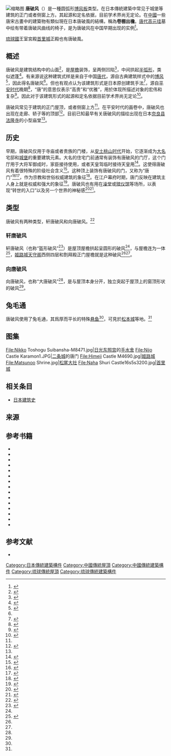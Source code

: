 [[File:Kara-hafu.png|缩略图]]
'''唐破风'''（{{jpn|j=唐破風|hg=からはふ|rm=Karahafu}}）是一種圆弧形[[博风板|博风板]]类型。在日本傳統建築中常见于城堡等建筑的正门或者侧窗上方。其起源和定名依据，目前学术界尚无定论。在[[中國|中國]]一些唐宋古畫中的建築物有類似現在日本唐破風的結構，稱為'''卷棚出檐'''。[[唐代|唐代]][[高元珪|高元珪]]墓中绘有带着唐破风曲线的椅子，是为唐破风在中国早期出现的实例<ref>{{Harvnb|中华古建筑|p=156}}</ref>。

[[琉球國|琉球國]]王室宮殿[[首里城|首里城]]正殿也有唐破風。

== 概述 ==
唐破风是建筑结构中的山面<ref name="content2015">{{Cite web|title=天守の意匠 破風と懸魚|url=http://www.oshiro-m.org/wp-content/uploads/2015/04/g2_1.pdf|accessdate=2019-06-24|publisher=「国宝松本城を世界遺産に」推進実行委員会事務局|archive-date=2020-12-29|archive-url=https://web.archive.org/web/20201229150413/http://www.oshiro-m.org/wp-content/uploads/2015/04/g2_1.pdf|dead-url=no}}</ref>，是[[屋檐|屋檐]]装饰，呈两侧凹陷<ref>{{harvnb|京都漫步|p=86}}</ref>，中间拱起[[弧形|半弧形]]，类似遮蓬<ref name=":1">{{harvnb|日本名城解剖书|p=11}}</ref>。有来源说这种建筑式样是来自于中国[[唐代|唐代]]，源自古典建筑样式中的[[博风|博风]]<ref name="中国纪行p158">{{harvnb|中国纪行 伊东忠太建筑学考察手记|p=158}}</ref>，因此得名唐破风<ref name="中国纪行p158"/>。但也有观点认为该建筑形式是日本原创建筑手法<ref name="东方的西方p104">{{harvnb|东方的西方 华西大学老建筑|p=104}}</ref>，源自[[平安时代|平安时代]]晚期<ref name="JAANUS">{{cite web|url=http://www.aisf.or.jp/~jaanus/deta/k/karahafu.htm|title=karahafu 唐破風|website=JAANUS|accessdate=2009-05-30|archive-date=2020-12-29|archive-url=https://web.archive.org/web/20201229150446/http://www.aisf.or.jp/~jaanus/deta/k/karahafu.htm|dead-url=no}}</ref>，“唐”的意思仅表示“高贵”和“优雅”，用於体现所描述对象的宏伟和复杂<ref name="JAANUS2">{{cite web|url=http://www.aisf.or.jp/~jaanus/deta/k/karamon.htm|title=karamon 唐門|website=JAANUS|accessdate=2009-06-12|archive-date=2020-12-29|archive-url=https://web.archive.org/web/20201229150452/http://www.aisf.or.jp/~jaanus/deta/k/karamon.htm|dead-url=no}}</ref>。因此对于该建筑形式的起源和定名依据目前学术界尚无定论<ref>{{Harvnb|苑宏刚|p=124}}</ref>。

唐破风常见于建筑的正门屋顶，或者侧窗上方<ref name="东方的西方p104"/>。在平安时代的画卷中，唐破风也出现在走廊、轿子等的顶部<ref>{{Harvnb|箱|p=188}}</ref>。目前已知最早有关唐破风的描绘出现在日本[[奈良县|奈良县]][[法隆寺|法隆寺]]的小型庙堂<ref name="JAANUS"/>。

== 历史 ==
早期，唐破风仅用于寺庙或者贵族的门楼，从[[安土桃山时代|安土桃山时代]]开始，它逐渐成为[[大名_(称谓)|大名]]宅邸和[[城_(日本)|城堡]]的重要建筑元素。大名的住宅门前通常有装饰有唐破风的门厅，这个门厅用于大将军御成时，家臣接待使用，或者天皇驾临时接待天皇用<ref>{{harvnb|Sarvimaki|Structures, Symbols and Meanings|pp=82–84, 178}}</ref>。这使得唐破风有着很特殊的阶级社会含义<ref>{{Cite web|title=Fort Lauderdale Roofing Experts|url=https://www.fortlauderdaleroofingexperts.com/|accessdate=2020-12-21|archive-date=2020-11-09|archive-url=https://web.archive.org/web/20201109201850/https://www.fortlauderdaleroofingexperts.com/|dead-url=no}}</ref>。这种顶上装饰有唐破风的门，又称为“唐门”<ref>{{Harvnb|日本历史风俗图录|p=107}}</ref><ref>{{Harvnb|京都解剖书|p=35}}</ref>，作为宗教和世俗权威建筑的象征<ref>{{harvnb|Sarvimaki|Layouts and Layers|pp=80–108}}</ref>。在江户幕府时期，唐门反映在建筑主人身上就是权威和强大的象征<ref>{{harvnb|Coaldrake|1996|p=197}}</ref>。唐破风也有用在[[澡堂|澡堂]]或[[殡仪馆|殡仪馆]]等场所，以表现“转世的入口”以及另一个世界的神秘感<ref>{{Harvnb|日本名所解剖书|p=140}}</ref><ref>{{Harvnb|灵魂的场所|p=196}}</ref>。

== 类型 ==
唐破风有两种类型，轩唐破风和向唐破风。<ref name="visual22">{{harvnb|小和田泰経|p=22}}</ref>

=== 轩唐破风 ===
轩唐破风（也称“盔形破风”<ref>{{Harvnb|日本建筑史精要|p=130}}</ref>）是屋顶屋檐拱起呈圆形的破风<ref name="visual22"/>，与屋檐连为一体<ref name=":0">{{Harvnb|京都解剖书|p=26}}</ref>，[[姬路城|姬路城]][[天守阁|天守阁]]西侧四层和{{link-ja|由岐神社|由岐神社}}割拜殿正门屋檐就是这种破风<ref name="visual22" /><ref name=":0"/>。

=== 向唐破风 ===
向唐破风，也称“大唐破风”<ref name=":0" />，是与屋顶本身分开，独立突起于屋顶上的窗顶形状的破风<ref name="visual22"/>。

== 兔毛通 ==
唐破风使用了兔毛通，其爲厚而平长的特殊[[悬鱼|悬鱼]]<ref name=":1" />，可見於[[松本城|松本城]]等地。<ref name="content2015"/>

== 图集 ==
<gallery perrow="5">
File:Nikko Toshogu Suibansha-M8471.jpg|[[日光東照宮|日光东照宫]]的[[手水舍|手水舍]]
File:Nijo Castle Karamon1.JPG|[[二条城|二条城]]的唐门
File:Himeji Castle M4690.jpg|[[姬路城|姬路城]]
File:Matsunoo Shrine.jpg|[[松尾大社|松尾大社]]
File:Naha Shuri Castle16s5s3200.jpg|[[首里城|首里城]]
</gallery>

== 相关条目 ==
* [[日本建築|日本建筑史]]

== 来源 ==
{{Reflist|30em}}

== 参考书籍 ==
*{{Cite book|last=小和田泰経|year=2016|title=大判ビジュアル 図解 大迫力! 写真と絵でわかる 日本の城・城合戦|page=22|language=ja|ref={{SfnRef|小和田泰経}}|first=|publisher=西東社|isbn=9784791624300|location=东京|pages=|oclc=944429167|url=https://www.worldcat.org/oclc/944429167}}
* {{Cite book|chapter=|url=https://www.worldcat.org/oclc/1154513074|publisher=四川人民出版社|date=2018-10|isbn=978-7-220-10465-7|oclc=1154513074|last=罗照田|title=东方的西方 华西大学老建筑|location=成都|pages=|ref={{SfnRef|东方的西方}}|language=zh-cn|access-date=2020-12-21|archive-date=2022-03-19|archive-url=https://web.archive.org/web/20220319060247/https://www.worldcat.org/oclc/1154513074|dead-url=no}}
* {{Cite book|edition=第1版|title=中国纪行 伊东忠太建筑学考察手记|language=zh-cn|ref={{SfnRef|中国纪行}}|date=2017-11|publisher=中国画报出版社|last3=王铁钧|chapter=二十、成都府|last2=薛雅明|last=（日）伊東忠太, 1867-1954,|oclc=1025301772|isbn=978-7-5146-1325-4|location=北京|url=https://www.worldcat.org/oclc/1025301772}}
* {{Cite book|edition=第1版|chapter=钱汤，越老越好|url=https://www.worldcat.org/oclc/972310313|publisher=北京联合出版公司|date=2016-11|location=北京|isbn=978-7-5502-8632-0|oclc=972310313|last=骆仪|title=京都漫步|ref={{SfnRef|京都漫步}}|language=zh-cn}}
* {{Cite book|edition=第1版|last=（日）米泽贵纪 著|url=https://www.worldcat.org/oclc/995052248|publisher=南海出版社|date=2016-10|location=海口|isbn=978-7-5442-8491-2|oclc=995052248|last3=史诗 译|last2=（日）中川武 监修|last4=|title=日本名城解剖书 = The Illustrated book of famous castles in Japan|language=zh-cn|ref={{SfnRef|日本名城解剖书}}}}
*{{Cite book|edition=第1版|last2=史诗 译|language=zh-cn|title=日本名所解剖书|last=日本STUDIOWORK工作室|oclc=1020365552|isbn=978-7-5442-6278-1|location=海口|date=2016-06|publisher=南海出版社|url=https://www.worldcat.org/oclc/1020365552|ref={{SfnRef|日本名所解剖书}}}}
* {{Cite book|edition=第1版|url=https://www.worldcat.org/oclc/1178814529|publisher=四川人民出版社|date=2019-03|location=成都|isbn=978-7-220-11288-1|oclc=1178814529|last=（日）笹间良彦 编著|last2=庄千里 译|title=日本历史风俗图录|ref={{SfnRef|日本历史风俗图录}}|language=zh-cn}}
* {{Cite book|edition=第1版|title=京都解剖书= Kyoto|ref={{SfnRef|京都解剖书}}|date=2019-03|pages=|year=|publisher=南海出版公司|chapter=元离宫二条城见证德川家族兴衰史|last3=|last2=塔奇拉|last=日本JTB出版社 著|oclc=1126666935|isbn=978-7-5442-9544-4|location=海口|url=https://www.worldcat.org/oclc/1126666935|language=zh-cn}}
*{{Cite book|edition=第1版|url=https://www.worldcat.org/oclc/951711436|publisher=上海交通大学出版社|date=2014-07|location=上海|isbn=978-7-313-11565-2|oclc=951711436|last=（日）宫内悊|last2=刘德萍 译|title=箱|ref={{sfnref|箱}}|language=zh-cn|pages=|series=万物简史译丛}}
*{{Cite book|edition=第1版|url=https://www.worldcat.org/oclc/1050487958|publisher=九州出版社|date=2017-03|location=北京|isbn=978-7-5108-5139-1|oclc=1050487958|last=李清志|last2=|title=灵魂的场所= Architectures of the soul|first=|ref={{sfnref|灵魂的场所}}|language=zh-cn}}
*{{Cite book|edition=第1版|url=https://www.worldcat.org/oclc/26838050|publisher=中国科学技术出版社|date=1990-06|location=北京|isbn=7-5046-0125-X|oclc=26838050|last=张驭寰|last2=郭湖生|title=中华古建筑|editor=中国科学院中华古建筑研究社|ref={{sfnref|中华古建筑}}}}
*{{Cite book|edition=第1版|url=https://www.worldcat.org/oclc/871012127|publisher=同济大学出版社|date=2012-12|location=上海|isbn=978-7-5608-5071-9|oclc=871012127|last=關野貞, 1868-1935|title=日本建筑史精要|series=上海市“十二五”重点图书|ref={{sfnref|日本建筑史精要}}|language=zh-cn|last2=路秉杰 译}}
*{{cite book|last=Coaldrake|first=William|date=1996|title=Architecture and Authority in Japan|location=London/New York|publisher=Routledge|ISBN=0-415-05754-X|ref={{sfnref|Coaldrake|1996}}|language=en}}
*{{cite book|author=Sarvimaki Marja|date=2000|title=Structures, Symbols and Meanings: Chinese and Korean Influence on Japanese Architecture|publisher=Helsinki University of Technology, Department of Architecture|ISBN=0-521-36918-5|ref={{sfnref|Sarvimaki|Structures, Symbols and Meanings}}|language=en}}
*{{cite web|author=Sarvimaki Marja|date=2003|url=http://sjeas.skku.edu/upload/200605/05_Sarvimaki%20Marja.pdf|title=Layouts and Layers: Spatial Arrangements in Japan and Korea|publisher=Sungkyun Journal of East Asian Studies|volume=3|issue=2|ref={{sfnref|Sarvimaki|Layouts and Layers}}|language=en|accessdate=2020-12-21|archive-date=2020-03-02|archive-url=https://web.archive.org/web/20200302202920/http://sjeas.skku.edu/upload/200605/05_Sarvimaki%2520Marja.pdf|dead-url=yes}}

== 参考文献 ==

* {{Cite journal|title=浅析中国唐代建筑艺术对日本传统建筑的影响|author=苑宏刚|journal=建筑与文化=Architecture & Culture|issue=11|doi=10.3969/j.issn.1672-4909.2018.11.040|others=刘丽娜|year=2018|page=|pages=123-124|language=zh-cn|trans-title=The Influence of Chinese Tang Dynasty Architecture on Japanese Ancient Architecture|ref={{SfnRef|苑宏刚}}}}

{{日式建筑元素}}


[[Category:日本傳統建築構件|Category:日本傳統建築構件]]
[[Category:中國傳統屋頂|Category:中國傳統屋頂]]
[[Category:中國傳統建築構件|Category:中國傳統建築構件]]
[[Category:琉球傳統屋頂|Category:琉球傳統屋頂]]
[[Category:琉球傳統建築構件|Category:琉球傳統建築構件]]
